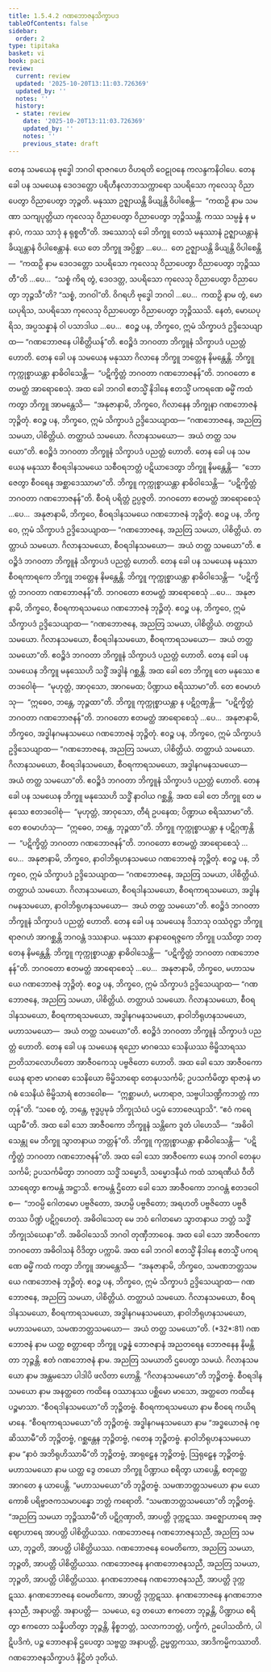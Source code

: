 ```yaml
---
title: 1.5.4.2 ဂဏဘောဇနသိက္ခာပဒ
tableOfContents: false
sidebar:
  order: 2
type: tipitaka
basket: vi
book: paci
review:
  current: review
  updated: '2025-10-20T13:11:03.726369'
  updated_by: ''
  notes: ''
  history:
  - state: review
    date: '2025-10-20T13:11:03.726369'
    updated_by: ''
    notes: ''
    previous_state: draft
---
```



<DynamicBreadcrumb />


<ReviewStatus review={frontmatter.review} showDetails={true} />

<HypothesisAnnotation frontmatter={frontmatter} />

<Division number="209" book="paci" e="ch" v="2" p="97">

<Paragraph number="678" book="paci">
တေန သမယေန ဗုဒ္ဓေါ ဘဂဝါ ရာဇဂဟေ ဝိဟရတိ ဝေဠုဝနေ ကလန္ဒကနိဝါပေ. တေန ခေါ ပန သမယေန ဒေဝဒတ္တော ပရိဟီနလာဘသက္ကာရော သပရိသော ကုလေသု ဝိညာပေတွာ ဝိညာပေတွာ ဘုဉ္ဇတိ. မနုဿာ ဥဇ္ဈာယန္တိ ခိယျန္တိ ဝိပါစေန္တိ—  “ကထဉှိ နာမ သမဏာ သကျပုတ္တိယာ ကုလေသု ဝိညာပေတွာ ဝိညာပေတွာ ဘုဉ္ဇိဿန္တိ. ကဿ သမ္ပန္နံ န မနာပံ, ကဿ သာဒုံ န ရုစ္စတီ”တိ.
</Paragraph>

<Paragraph number="679" book="paci">
အဿောသုံ ခေါ ဘိက္ခူ တေသံ မနုဿာနံ ဥဇ္ဈာယန္တာနံ ခိယျန္တာနံ ဝိပါစေန္တာနံ. ယေ တေ ဘိက္ခူ အပ္ပိစ္ဆာ …ပေ…  တေ ဥဇ္ဈာယန္တိ ခိယျန္တိ ဝိပါစေန္တိ—  “ကထဉှိ နာမ ဒေဝဒတ္တော သပရိသော ကုလေသု ဝိညာပေတွာ ဝိညာပေတွာ ဘုဉ္ဇိဿတီ”တိ …ပေ…  “သစ္စံ ကိရ တွံ, ဒေဝဒတ္တ, သပရိသော ကုလေသု ဝိညာပေတွာ ဝိညာပေတွာ ဘုဉ္ဇသီ”တိ? “သစ္စံ, ဘဂဝါ”တိ. ဝိဂရဟိ ဗုဒ္ဓေါ ဘဂဝါ …ပေ…  ကထဉှိ နာမ တွံ, မောဃပုရိသ, သပရိသော ကုလေသု ဝိညာပေတွာ ဝိညာပေတွာ ဘုဉ္ဇိဿသိ. နေတံ, မောဃပုရိသ, အပ္ပသန္နာနံ ဝါ ပသာဒါယ …ပေ…  ဧဝဉ္စ ပန, ဘိက္ခဝေ, ဣမံ သိက္ခာပဒံ ဥဒ္ဒိသေယျာထ—
</Paragraph>

<Paragraph number="680" book="paci">
<Emphasis>“ဂဏဘောဇနေ ပါစိတ္တိယန်”</Emphasis>တိ.
</Paragraph>

<Paragraph number="681" book="paci">
ဧဝဉ္စိဒံ ဘဂဝတာ ဘိက္ခူနံ သိက္ခာပဒံ ပညတ္တံ ဟောတိ.
</Paragraph>

</Division>
<Division number="210" book="paci" e="ch" v="2" p="98">

<Paragraph number="682" book="paci">
တေန ခေါ ပန သမယေန မနုဿာ ဂိလာနေ ဘိက္ခူ ဘတ္တေန နိမန္တေန္တိ. ဘိက္ခူ ကုက္ကုစ္စာယန္တာ နာဓိဝါသေန္တိ—  “ပဋိက္ခိတ္တံ ဘဂဝတာ ဂဏဘောဇနန်”တိ. ဘဂဝတော ဧတမတ္ထံ အာရောစေသုံ. အထ ခေါ ဘဂဝါ ဧတသ္မိံ နိဒါနေ ဧတသ္မိံ ပကရဏေ ဓမ္မိံ ကထံ ကတွာ ဘိက္ခူ အာမန္တေသိ—  “အနုဇာနာမိ, ဘိက္ခဝေ, ဂိလာနေန ဘိက္ခုနာ ဂဏဘောဇနံ ဘုဉ္ဇိတုံ. ဧဝဉ္စ ပန, ဘိက္ခဝေ, ဣမံ သိက္ခာပဒံ ဥဒ္ဒိသေယျာထ—
</Paragraph>

<Paragraph number="683" book="paci">
<Emphasis>“ဂဏဘောဇနေ, အညတြ သမယာ, ပါစိတ္တိယံ. တတ္ထာယံ သမယော. ဂိလာနသမယော—  အယံ တတ္ထ သမယော”</Emphasis>တိ.
</Paragraph>

<Paragraph number="684" book="paci">
ဧဝဉ္စိဒံ ဘဂဝတာ ဘိက္ခူနံ သိက္ခာပဒံ ပညတ္တံ ဟောတိ.
</Paragraph>

</Division>
<Division number="211" book="paci" e="ch" v="2" p="98">

<Paragraph number="685" book="paci">
တေန ခေါ ပန သမယေန မနုဿာ စီဝရဒါနသမယေ သစီဝရဘတ္တံ ပဋိယာဒေတွာ ဘိက္ခူ နိမန္တေန္တိ—  “ဘောဇေတွာ စီဝရေန အစ္ဆာဒေဿာမာ”တိ. ဘိက္ခူ ကုက္ကုစ္စာယန္တာ နာဓိဝါသေန္တိ—  “ပဋိက္ခိတ္တံ ဘဂဝတာ ဂဏဘောဇနန်”တိ. စီဝရံ ပရိတ္တံ ဥပ္ပဇ္ဇတိ. ဘဂဝတော ဧတမတ္ထံ အာရောစေသုံ …ပေ…  အနုဇာနာမိ, ဘိက္ခဝေ, စီဝရဒါနသမယေ ဂဏဘောဇနံ ဘုဉ္ဇိတုံ. ဧဝဉ္စ ပန, ဘိက္ခဝေ, ဣမံ သိက္ခာပဒံ ဥဒ္ဒိသေယျာထ—
</Paragraph>

<Paragraph number="686" book="paci">
<Emphasis>“ဂဏဘောဇနေ, အညတြ သမယာ, ပါစိတ္တိယံ. တတ္ထာယံ သမယော. ဂိလာနသမယော, စီဝရဒါနသမယော—  အယံ တတ္ထ သမယော”</Emphasis>တိ.
</Paragraph>

<Paragraph number="687" book="paci">
ဧဝဉ္စိဒံ ဘဂဝတာ ဘိက္ခူနံ သိက္ခာပဒံ ပညတ္တံ ဟောတိ.
</Paragraph>

</Division>
<Division number="212" book="paci" e="ch" v="2" p="98">

<Paragraph number="688" book="paci">
တေန ခေါ ပန သမယေန မနုဿာ စီဝရကာရကေ ဘိက္ခူ ဘတ္တေန နိမန္တေန္တိ. ဘိက္ခူ ကုက္ကုစ္စာယန္တာ နာဓိဝါသေန္တိ—  “ပဋိက္ခိတ္တံ ဘဂဝတာ ဂဏဘောဇနန်”တိ. ဘဂဝတော ဧတမတ္ထံ အာရောစေသုံ …ပေ…  အနုဇာနာမိ, ဘိက္ခဝေ, စီဝရကာရသမယေ ဂဏဘောဇနံ ဘုဉ္ဇိတုံ. ဧဝဉ္စ ပန, ဘိက္ခဝေ, ဣမံ သိက္ခာပဒံ ဥဒ္ဒိသေယျာထ—
</Paragraph>

<Paragraph number="689" book="paci">
<Emphasis>“ဂဏဘောဇနေ, အညတြ သမယာ, ပါစိတ္တိယံ. တတ္ထာယံ သမယော. ဂိလာနသမယော, စီဝရဒါနသမယော, စီဝရကာရသမယော—  အယံ တတ္ထ သမယော”</Emphasis>တိ.
</Paragraph>

<Paragraph number="690" book="paci">
ဧဝဉ္စိဒံ ဘဂဝတာ ဘိက္ခူနံ သိက္ခာပဒံ ပညတ္တံ ဟောတိ.
</Paragraph>

</Division>
<Division number="213" book="paci" e="ch" v="2" p="99">

<Paragraph number="691" book="paci">
တေန ခေါ ပန သမယေန ဘိက္ခူ မနုဿေဟိ သဒ္ဓိံ အဒ္ဓါနံ ဂစ္ဆန္တိ. အထ ခေါ တေ ဘိက္ခူ တေ မနုဿေ ဧတဒဝေါစုံ—  “မုဟုတ္တံ, အာဝုသော, အာဂမေထ; ပိဏ္ဍာယ စရိဿာမာ”တိ. တေ ဧဝမာဟံသု—  “ဣဓေဝ, ဘန္တေ, ဘုဉ္ဇထာ”တိ. ဘိက္ခူ ကုက္ကုစ္စာယန္တာ န ပဋိဂ္ဂဏှန္တိ—  “ပဋိက္ခိတ္တံ ဘဂဝတာ ဂဏဘောဇနန်”တိ. ဘဂဝတော ဧတမတ္ထံ အာရောစေသုံ …ပေ…  အနုဇာနာမိ, ဘိက္ခဝေ, အဒ္ဓါနဂမနသမယေ ဂဏဘောဇနံ ဘုဉ္ဇိတုံ. ဧဝဉ္စ ပန, ဘိက္ခဝေ, ဣမံ သိက္ခာပဒံ ဥဒ္ဒိသေယျာထ—
</Paragraph>

<Paragraph number="692" book="paci">
<Emphasis>“ဂဏဘောဇနေ, အညတြ သမယာ, ပါစိတ္တိယံ. တတ္ထာယံ သမယော. ဂိလာနသမယော, စီဝရဒါနသမယော, စီဝရကာရသမယော, အဒ္ဓါနဂမနသမယော—  အယံ တတ္ထ သမယော”</Emphasis>တိ.
</Paragraph>

<Paragraph number="693" book="paci">
ဧဝဉ္စိဒံ ဘဂဝတာ ဘိက္ခူနံ သိက္ခာပဒံ ပညတ္တံ ဟောတိ.
</Paragraph>

</Division>
<Division number="214" book="paci" e="ch" v="2" p="99">

<Paragraph number="694" book="paci">
တေန ခေါ ပန သမယေန ဘိက္ခူ မနုဿေဟိ သဒ္ဓိံ နာဝါယ ဂစ္ဆန္တိ. အထ ခေါ တေ ဘိက္ခူ တေ မနုဿေ ဧတဒဝေါစုံ—  “မုဟုတ္တံ, အာဝုသော, တီရံ ဥပနေထ; ပိဏ္ဍာယ စရိဿာမာ”တိ. တေ ဧဝမာဟံသု—  “ဣဓေဝ, ဘန္တေ, ဘုဉ္ဇထာ”တိ. ဘိက္ခူ ကုက္ကုစ္စာယန္တာ န ပဋိဂ္ဂဏှန္တိ—  “ပဋိက္ခိတ္တံ ဘဂဝတာ ဂဏဘောဇနန်”တိ. ဘဂဝတော ဧတမတ္ထံ အာရောစေသုံ …ပေ…  အနုဇာနာမိ, ဘိက္ခဝေ, နာဝါဘိရုဟနသမယေ ဂဏဘောဇနံ ဘုဉ္ဇိတုံ. ဧဝဉ္စ ပန, ဘိက္ခဝေ, ဣမံ သိက္ခာပဒံ ဥဒ္ဒိသေယျာထ—
</Paragraph>

<Paragraph number="695" book="paci">
<Emphasis>“ဂဏဘောဇနေ, အညတြ သမယာ, ပါစိတ္တိယံ. တတ္ထာယံ သမယော. ဂိလာနသမယော, စီဝရဒါနသမယော, စီဝရကာရသမယော, အဒ္ဓါနဂမနသမယော, နာဝါဘိရုဟနသမယော—  အယံ တတ္ထ သမယော”</Emphasis>တိ.
</Paragraph>

<Paragraph number="696" book="paci">
ဧဝဉ္စိဒံ ဘဂဝတာ ဘိက္ခူနံ သိက္ခာပဒံ ပညတ္တံ ဟောတိ.
</Paragraph>

</Division>
<Division number="215" book="paci" e="ch" v="2" p="100">

<Paragraph number="697" book="paci">
တေန ခေါ ပန သမယေန ဒိသာသု ဝဿံဝုဋ္ဌာ ဘိက္ခူ ရာဇဂဟံ အာဂစ္ဆန္တိ ဘဂဝန္တံ ဒဿနာယ. မနုဿာ နာနာဝေရဇ္ဇကေ ဘိက္ခူ ပဿိတွာ ဘတ္တေန နိမန္တေန္တိ. ဘိက္ခူ ကုက္ကုစ္စာယန္တာ နာဓိဝါသေန္တိ—  “ပဋိက္ခိတ္တံ ဘဂဝတာ ဂဏဘောဇနန်”တိ. ဘဂဝတော ဧတမတ္ထံ အာရောစေသုံ …ပေ…  အနုဇာနာမိ, ဘိက္ခဝေ, မဟာသမယေ ဂဏဘောဇနံ ဘုဉ္ဇိတုံ. ဧဝဉ္စ ပန, ဘိက္ခဝေ, ဣမံ သိက္ခာပဒံ ဥဒ္ဒိသေယျာထ—
</Paragraph>

<Paragraph number="698" book="paci">
<Emphasis>“ဂဏဘောဇနေ, အညတြ သမယာ, ပါစိတ္တိယံ. တတ္ထာယံ သမယော. ဂိလာနသမယော, စီဝရဒါနသမယော, စီဝရကာရသမယော, အဒ္ဓါနဂမနသမယော, နာဝါဘိရုဟနသမယော, မဟာသမယော—  အယံ တတ္ထ သမယော”</Emphasis>တိ.
</Paragraph>

<Paragraph number="699" book="paci">
ဧဝဉ္စိဒံ ဘဂဝတာ ဘိက္ခူနံ သိက္ခာပဒံ ပညတ္တံ ဟောတိ.
</Paragraph>

</Division>
<Division number="216" book="paci" e="ch" v="2" p="100">

<Paragraph number="700" book="paci">
တေန ခေါ ပန သမယေန ရညော မာဂဓဿ သေနိယဿ ဗိမ္ဗိသာရဿ ဉာတိသာလောဟိတော အာဇီဝကေသု ပဗ္ဗဇိတော ဟောတိ. အထ ခေါ သော အာဇီဝကော ယေန ရာဇာ မာဂဓော သေနိယော ဗိမ္ဗိသာရော တေနုပသင်္ကမိ; ဥပသင်္ကမိတွာ ရာဇာနံ မာဂဓံ သေနိယံ ဗိမ္ဗိသာရံ ဧတဒဝေါစ—  “ဣစ္ဆာမဟံ, မဟာရာဇ, သဗ္ဗပါသဏ္ဍိကဘတ္တံ ကာတုန်”တိ. “သစေ တွံ, ဘန္တေ, ဗုဒ္ဓပ္ပမုခံ ဘိက္ခုသံဃံ ပဌမံ ဘောဇေယျာသိ”. “ဧဝံ ကရေယျာမီ”တိ. အထ ခေါ သော အာဇီဝကော ဘိက္ခူနံ သန္တိကေ ဒူတံ ပါဟေသိ—  “အဓိဝါသေန္တု မေ ဘိက္ခူ သွာတနာယ ဘတ္တန်”တိ. ဘိက္ခူ ကုက္ကုစ္စာယန္တာ နာဓိဝါသေန္တိ—  “ပဋိက္ခိတ္တံ ဘဂဝတာ ဂဏဘောဇနန်”တိ. အထ ခေါ သော အာဇီဝကော ယေန ဘဂဝါ တေနုပသင်္ကမိ; ဥပသင်္ကမိတွာ ဘဂဝတာ သဒ္ဓိံ သမ္မောဒိ, သမ္မောဒနီယံ ကထံ သာရဏီယံ ဝီတိသာရေတွာ ဧကမန္တံ အဋ္ဌာသိ. ဧကမန္တံ ဌိတော ခေါ သော အာဇီဝကော ဘဂဝန္တံ ဧတဒဝေါစ—  “ဘဝမ္ပိ ဂေါတမော ပဗ္ဗဇိတော, အဟမ္ပိ ပဗ္ဗဇိတော; အရဟတိ ပဗ္ဗဇိတော ပဗ္ဗဇိတဿ ပိဏ္ဍံ ပဋိဂ္ဂဟေတုံ. အဓိဝါသေတု မေ ဘဝံ ဂေါတမော သွာတနာယ ဘတ္တံ သဒ္ဓိံ ဘိက္ခုသံဃေနာ”တိ. အဓိဝါသေသိ ဘဂဝါ တုဏှီဘာဝေန. အထ ခေါ သော အာဇီဝကော ဘဂဝတော အဓိဝါသနံ ဝိဒိတွာ ပက္ကာမိ. အထ ခေါ ဘဂဝါ ဧတသ္မိံ နိဒါနေ ဧတသ္မိံ ပကရဏေ ဓမ္မိံ ကထံ ကတွာ ဘိက္ခူ အာမန္တေသိ—  “အနုဇာနာမိ, ဘိက္ခဝေ, သမဏဘတ္တသမယေ ဂဏဘောဇနံ ဘုဉ္ဇိတုံ. ဧဝဉ္စ ပန, ဘိက္ခဝေ, ဣမံ သိက္ခာပဒံ ဥဒ္ဒိသေယျာထ—
</Paragraph>

</Division>
<Division number="217" book="paci" e="ch" v="2" p="101">

<Paragraph number="701" book="paci">
<Emphasis>ဂဏဘောဇနေ, အညတြ သမယာ, ပါစိတ္တိယံ. တတ္ထာယံ သမယော. ဂိလာနသမယော, စီဝရဒါနသမယော, စီဝရကာရသမယော, အဒ္ဓါနဂမနသမယော, နာဝါဘိရုဟနသမယော, မဟာသမယော, သမဏဘတ္တသမယော—  အယံ တတ္ထ သမယော”</Emphasis>တိ. (*32*:<Emphasis>81</Emphasis>)
</Paragraph>

</Division>
<Division number="218" book="paci" e="ch" v="2" p="101">

<Paragraph number="702" book="paci">
<Emphasis>ဂဏဘောဇနံ</Emphasis> နာမ ယတ္ထ စတ္တာရော ဘိက္ခူ ပဉ္စန္နံ ဘောဇနာနံ အညတရေန ဘောဇနေန နိမန္တိတာ ဘုဉ္ဇန္တိ. ဧတံ ဂဏဘောဇနံ နာမ.
</Paragraph>

<Paragraph number="703" book="paci">
<Emphasis>အညတြ သမယာ</Emphasis>တိ ဌပေတွာ သမယံ.
</Paragraph>

<Paragraph number="704" book="paci">
<Emphasis>ဂိလာနသမယော</Emphasis> နာမ အန္တမသော ပါဒါပိ ဖလိတာ ဟောန္တိ. “ဂိလာနသမယော”တိ ဘုဉ္ဇိတဗ္ဗံ.
</Paragraph>

<Paragraph number="705" book="paci">
<Emphasis>စီဝရဒါနသမယော</Emphasis> နာမ အနတ္ထတေ ကထိနေ ဝဿာနဿ ပစ္ဆိမော မာသော, အတ္ထတေ ကထိနေ ပဉ္စမာသာ. “စီဝရဒါနသမယော”တိ ဘုဉ္ဇိတဗ္ဗံ.
</Paragraph>

<Paragraph number="706" book="paci">
<Emphasis>စီဝရကာရသမယော</Emphasis> နာမ စီဝရေ ကယိရမာနေ. “စီဝရကာရသမယော”တိ ဘုဉ္ဇိတဗ္ဗံ.
</Paragraph>

<Paragraph number="707" book="paci">
<Emphasis>အဒ္ဓါနဂမနသမယော</Emphasis> နာမ “အဒ္ဓယောဇနံ ဂစ္ဆိဿာမီ”တိ ဘုဉ္ဇိတဗ္ဗံ, ဂစ္ဆန္တေန ဘုဉ္ဇိတဗ္ဗံ, ဂတေန ဘုဉ္ဇိတဗ္ဗံ.
</Paragraph>

<Paragraph number="708" book="paci">
<Emphasis>နာဝါဘိရုဟနသမယော</Emphasis> နာမ “နာဝံ အဘိရုဟိဿာမီ”တိ ဘုဉ္ဇိတဗ္ဗံ, အာရုဠှေန ဘုဉ္ဇိတဗ္ဗံ, ဩရုဠှေန ဘုဉ္ဇိတဗ္ဗံ.
</Paragraph>

<Paragraph number="709" book="paci">
<Emphasis>မဟာသမယော</Emphasis> နာမ ယတ္ထ ဒွေ တယော ဘိက္ခူ ပိဏ္ဍာယ စရိတွာ ယာပေန္တိ, စတုတ္ထေ အာဂတေ န ယာပေန္တိ. “မဟာသမယော”တိ ဘုဉ္ဇိတဗ္ဗံ.
</Paragraph>

<Paragraph number="710" book="paci">
<Emphasis>သမဏဘတ္တသမယော</Emphasis> နာမ ယော ကောစိ ပရိဗ္ဗာဇကသမာပန္နော ဘတ္တံ ကရောတိ. “သမဏဘတ္တသမယော”တိ ဘုဉ္ဇိတဗ္ဗံ.
</Paragraph>

<Paragraph number="711" book="paci">
“အညတြ သမယာ ဘုဉ္ဇိဿာမီ”တိ ပဋိဂ္ဂဏှာတိ, အာပတ္တိ ဒုက္ကဋဿ. အဇ္ဈောဟာရေ အဇ္ဈောဟာရေ အာပတ္တိ ပါစိတ္တိယဿ.
</Paragraph>

</Division>
<Division number="219" book="paci" e="ch" v="2" p="101">

<Paragraph number="712" book="paci">
ဂဏဘောဇနေ ဂဏဘောဇနသညီ, အညတြ သမယာ, ဘုဉ္ဇတိ, အာပတ္တိ ပါစိတ္တိယဿ. ဂဏဘောဇနေ ဝေမတိကော, အညတြ သမယာ, ဘုဉ္ဇတိ, အာပတ္တိ ပါစိတ္တိယဿ. ဂဏဘောဇနေ နဂဏဘောဇနသညီ, အညတြ သမယာ, ဘုဉ္ဇတိ, အာပတ္တိ ပါစိတ္တိယဿ.
</Paragraph>

<Paragraph number="713" book="paci">
နဂဏဘောဇနေ ဂဏဘောဇနသညီ, အာပတ္တိ ဒုက္ကဋဿ. နဂဏဘောဇနေ ဝေမတိကော, အာပတ္တိ ဒုက္ကဋဿ. နဂဏဘောဇနေ နဂဏဘောဇနသညီ, အနာပတ္တိ.
</Paragraph>

</Division>
<Division number="220" book="paci" e="ch" v="2" p="102">

<Paragraph number="714" book="paci">
အနာပတ္တိ—  သမယေ, ဒွေ တယော ဧကတော ဘုဉ္ဇန္တိ, ပိဏ္ဍာယ စရိတွာ ဧကတော သန္နိပတိတွာ ဘုဉ္ဇန္တိ, နိစ္စဘတ္တံ, သလာကဘတ္တံ, ပက္ခိကံ, ဥပေါသထိကံ, ပါဋိပဒိကံ, ပဉ္စ ဘောဇနာနိ ဌပေတွာ သဗ္ဗတ္ထ အနာပတ္တိ, ဥမ္မတ္တကဿ, အာဒိကမ္မိကဿာတိ.

</Paragraph>
</Division>

<Paragraph number="715" type="center" book="paci">
ဂဏဘောဇနသိက္ခာပဒံ နိဋ္ဌိတံ ဒုတိယံ.
</Paragraph>